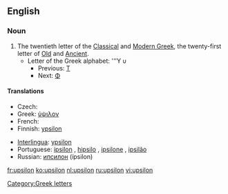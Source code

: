 ==English==
{{wikipedia}}

===Noun===
{{en-noun}}

# The twentieth letter of the [[Classical Greek|Classical]] and [[Modern Greek]], the twenty-first letter of [[Old Greek|Old]] and [[Ancient Greek|Ancient]].
#* Letter of the Greek alphabet: '''Υ υ
#** Previous: [[tau|Τ]]
#** Next: [[phi|Φ]]

====Translations====
{{trans-top|letter of the Greek alphabet}}
* Czech: {{t|cs|ypsilon|n}}
* Greek: [[ύψιλον]]
* French: {{t|fr|upsilon}}
* Finnish: [[ypsilon]]
{{trans-mid}}
* [[Interlingua]]: [[ypsilon]]
* Portuguese: [[ípsilon]] {{m}}, [[hipsilo]] {{m}}, [[ipsilone]] {{m}}, [[ipsilão]] {{m}}
* Russian: [[ипсилон]] (ípsilon) {{m}}
{{trans-bottom}}

[[Category:Greek letters]]

[[fr:upsilon]]
[[ko:upsilon]]
[[nl:upsilon]]
[[ru:upsilon]]
[[vi:upsilon]]